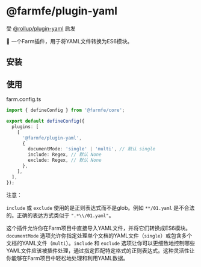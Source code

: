 
# @farmfe/plugin-yaml

受 [@rollup/plugin-yaml](https://www.npmjs.com/package/@rollup/plugin-yaml) 启发

🍣 一个Farm插件，用于将YAML文件转换为ES6模块。

## 安装

<PackageManagerTabs command="pnpm add @farmfe/plugin-yaml" />

## 使用

farm.config.ts

```typescript
import { defineConfig } from '@farmfe/core';

export default defineConfig({
  plugins: [
    [
      '@farmfe/plugin-yaml',
      {
        documentMode: 'single' | 'multi', // 默认 single
        include: Regex, // 默认 None
        exclude: Regex, // 默认 None
      },
    ],
  ],
});
```

注意：

`include` 或 `exclude` 使用的是正则表达式而不是glob。例如 `**/01.yaml` 是不合法的。正确的表达方式类似于 `".*\\/01.yaml"`。

这个插件允许你在Farm项目中直接导入YAML文件，并将它们转换成ES6模块。`documentMode` 选项允许你指定处理单个文档的YAML文件（`single`）或包含多个文档的YAML文件（`multi`）。`include` 和 `exclude` 选项让你可以更细致地控制哪些YAML文件应该被插件处理，通过指定匹配特定格式的正则表达式。这种灵活性让你能够在Farm项目中轻松地处理和利用YAML数据。

